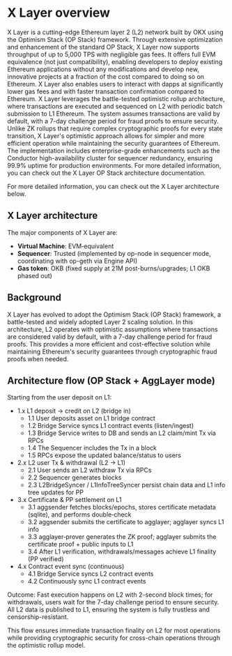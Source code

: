 # X Layer overview

X Layer is a cutting-edge Ethereum layer 2 (L2) network built by OKX using the Optimism Stack (OP Stack) framework. Through extensive optimization and enhancement of the standard OP Stack, X Layer now supports throughput of up to 5,000 TPS with negligible gas fees. It offers full EVM equivalence (not just compatibility), enabling developers to deploy existing Ethereum applications without any modifications and develop new, innovative projects at a fraction of the cost compared to doing so on Ethereum. X Layer also enables users to interact with dapps at significantly lower gas fees and with faster transaction confirmation compared to Ethereum. X Layer leverages the battle-tested optimistic rollup architecture, where transactions are executed and sequenced on L2 with periodic batch submission to L1 Ethereum. The system assumes transactions are valid by default, with a 7-day challenge period for fraud proofs to ensure security. Unlike ZK rollups that require complex cryptographic proofs for every state transition, X Layer's optimistic approach allows for simpler and more efficient operation while maintaining the security guarantees of Ethereum. The implementation includes enterprise-grade enhancements such as the Conductor high-availability cluster for sequencer redundancy, ensuring 99.9% uptime for production environments. For more detailed information, you can check out the X Layer OP Stack architecture documentation.

For more detailed information, you can check out the X Layer architecture below.

## X Layer architecture
The major components of X Layer are:
- **Virtual Machine**: EVM‑equivalent
- **Sequencer**: Trusted (implemented by op-node in sequencer mode, coordinating with op-geth via Engine API)
- **Gas token**: OKB (fixed supply at 21M post-burns/upgrades; L1 OKB phased out)


## Background
X Layer has evolved to adopt the Optimism Stack (OP Stack) framework, a battle-tested and widely adopted Layer 2 scaling solution. In this architecture, L2 operates with optimistic assumptions where transactions are considered valid by default, with a 7-day challenge period for fraud proofs. This provides a more efficient and cost-effective solution while maintaining Ethereum's security guarantees through cryptographic fraud proofs when needed.

## Architecture flow (OP Stack + AggLayer mode)

Starting from the user deposit on L1:

- 1.x L1 deposit → credit on L2 (bridge in)
  - 1.1 User deposits asset on L1 bridge contract
  - 1.2 Bridge Service syncs L1 contract events (listen/ingest)
  - 1.3 Bridge Service writes to DB and sends an L2 claim/mint Tx via RPCs
  - 1.4 The Sequencer includes the Tx in a block
  - 1.5 RPCs expose the updated balance/status to users
- 2.x L2 user Tx & withdrawal (L2 → L1)
  - 2.1 User sends an L2 withdraw Tx via RPCs
  - 2.2 Sequencer generates blocks
  - 2.3 L2BridgeSyncer / L1InfoTreeSyncer persist chain data and L1 info tree updates for PP
- 3.x Certificate & PP settlement on L1
  - 3.1 aggsender fetches blocks/epochs, stores certificate metadata (sqlite), and performs double‑check
  - 3.2 aggsender submits the certificate to agglayer; agglayer syncs L1 info
  - 3.3 agglayer‑prover generates the ZK proof; agglayer submits the certificate proof + public inputs to L1
  - 3.4 After L1 verification, withdrawals/messages achieve L1 finality (PP verified)
- 4.x Contract event sync (continuous)
  - 4.1 Bridge Service syncs L2 contract events
  - 4.2 Continuously sync L1 contract events

Outcome: Fast execution happens on L2 with 2-second block times; for withdrawals, users wait for the 7-day challenge period to ensure security. All L2 data is published to L1, ensuring the system is fully trustless and censorship-resistant.

This flow ensures immediate transaction finality on L2 for most operations while providing cryptographic security for cross-chain operations through the optimistic rollup model.
